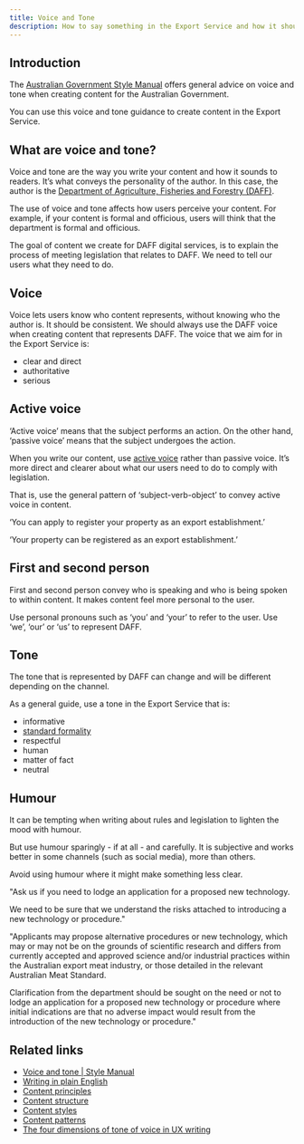 ```yaml
---
title: Voice and Tone
description: How to say something in the Export Service and how it should sound to our users.
---
```


## Introduction

The [Australian Government Style Manual](https://www.stylemanual.gov.au/writing-and-designing-content/clear-language-and-writing-style/voice-and-tone) offers general advice on voice and tone when creating content for the Australian Government.

You can use this voice and tone guidance to create content in the Export Service.

<BackToTop />

## What are voice and tone?

Voice and tone are the way you write your content and how it sounds to readers. It’s what conveys the personality of the author. In this case, the author is the [Department of Agriculture, Fisheries and Forestry (DAFF)](https://www.agriculture.gov.au/).

The use of voice and tone affects how users perceive your content. For example, if your content is formal and officious, users will think that the department is formal and officious.

The goal of content we create for DAFF digital services, is to explain the process of meeting legislation that relates to DAFF. We need to tell our users what they need to do.

<BackToTop />

## Voice

Voice lets users know who content represents, without knowing who the author is. It should be consistent.
We should always use the DAFF voice when creating content that represents DAFF. The voice that we aim for in the Export Service is:

- clear and direct
- authoritative
- serious

<BackToTop />

## Active voice

‘Active voice’ means that the subject performs an action. On the other hand, ‘passive voice’ means that the subject undergoes the action.

When you write our content, use [active voice](https://www.stylemanual.gov.au/writing-and-designing-content/clear-language-and-writing-style/sentences) rather than passive voice. It’s more direct and clearer about what our users need to do to comply with legislation.

That is, use the general pattern of ‘subject-verb-object’ to convey active voice in content.

<DoHeading />

‘You can apply to register your property as an export establishment.’

<DontHeading />

‘Your property can be registered as an export establishment.’

<BackToTop />

## First and second person

First and second person convey who is speaking and who is being spoken to within content. It makes content feel more personal to the user.

Use personal pronouns such as ‘you’ and ‘your’ to refer to the user. Use ‘we’, ‘our’ or ‘us’ to represent DAFF.

<BackToTop />

## Tone

The tone that is represented by DAFF can change and will be different depending on the channel.

As a general guide, use a tone in the Export Service that is:

- informative
- [standard formality](https://www.stylemanual.gov.au/writing-and-designing-content/clear-language-and-writing-style/voice-and-tone)
- respectful
- human
- matter of fact
- neutral

<BackToTop />

## Humour

It can be tempting when writing about rules and legislation to lighten the mood with humour.

But use humour sparingly - if at all - and carefully. It is subjective and works better in some channels (such as social media), more than others.

Avoid using humour where it might make something less clear.

<DoHeading />

"Ask us if you need to lodge an application for a proposed new technology.

We need to be sure that we understand the risks attached to introducing a new technology or procedure."

<DontHeading />

"Applicants may propose alternative procedures or new technology, which may or may not be on the grounds of scientific research and differs from currently accepted and approved science and/or industrial practices within the Australian export meat industry, or those detailed in the relevant Australian Meat Standard.

Clarification from the department should be sought on the need or not to lodge an application for a proposed new technology or procedure where initial indications are that no adverse impact would result from the introduction of the new technology or procedure."

<BackToTop />

## Related links

- [Voice and tone | Style Manual](https://www.stylemanual.gov.au/writing-and-designing-content/clear-language-and-writing-style/voice-and-tone)
- [Writing in plain English](https://mylink-deptagriculture.msappproxy.net/StaffServices/Comms/CreateContent/StyleGuide/Pages/WritinginplainEnglish.aspx)
- [Content principles](./content-principles)
- [Content structure](./content-structure)
- [Content styles](./content-styles)
- [Content patterns](./content-patterns)
- [The four dimensions of tone of voice in UX writing ](https://www.nngroup.com/videos/tone-of-voice-dimensions/)

<BackToTop />
